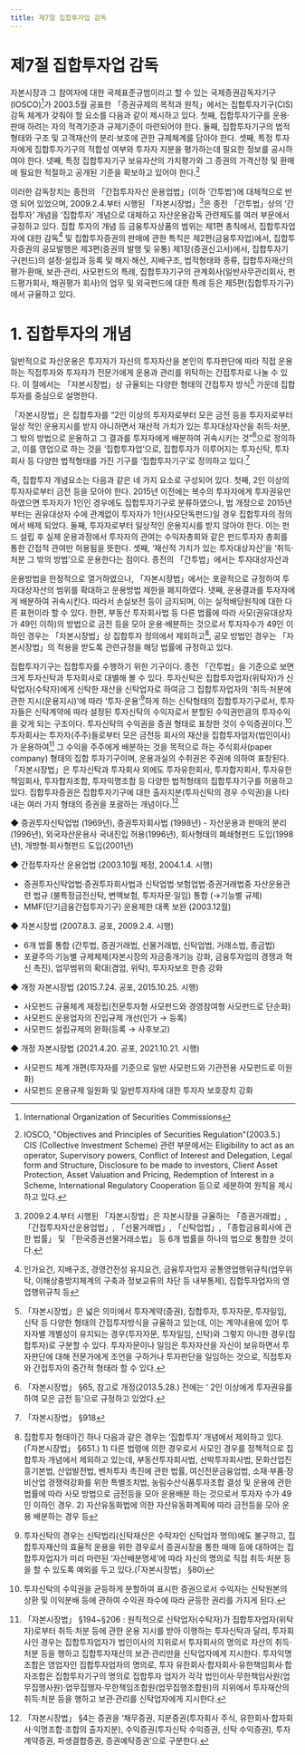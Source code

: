 ```yaml
---
title: 제7절 집합투자업 감독
---
```

# 제7절 집합투자업 감독

자본시장과 그 참여자에 대한 국제표준규범이라고 할 수 있는 국제증권감독자기구 (IOSCO)[^1]가 2003.5월 공표한 「증권규제의 목적과 원칙」에서는 집합투자기구(CIS) 감독 체계가 갖춰야 할 요소를 다음과 같이 제시하고 있다. 첫째, 집합투자기구를 운용·판매 하려는 자의 적격기준과 규제기준이 마련되어야 한다. 둘째, 집합투자기구의 법적형태와 구조 및 고객재산의 분리·보호에 관한 규제체계를 담아야 한다. 셋째, 특정 투자자에게 집합투자기구의 적합성 여부와 투자자 지분을 평가하는데 필요한 정보를 공시하여야 한다. 넷째, 특정 집합투자기구 보유자산의 가치평가와 그 증권의 가격산정 및 환매에 필요한 적절하고 공개된 기준을 확보하고 있어야 한다.[^2]

이러한 감독장치는 종전의 「간접투자자산 운용업법」(이하 ‘간투법’)에 대체적으로 반영 되어 있었으며, 2009.2.4.부터 시행된 「자본시장법」[^3]은 종전 「간투법」상의 ‘간접투자’ 개념을 ‘집합투자’ 개념으로 대체하고 자산운용감독 관련제도를 여러 부문에서 규정하고 있다. 집합 투자의 개념 등 금융투자상품의 범위는 제1편 총칙에서, 집합투자업자에 대한 감독[^4] 및 집합투자증권의 판매에 관한 특칙은 제2편(금융투자업)에서, 집합투자증권의 공모발행은 제3편(증권의 발행 및 유통) 제1장(증권신고서)에서, 집합투자기구(펀드)의 설정·설립과 등록 및 해지·해산, 지배구조, 법적형태와 종류, 집합투자재산의 평가·환매, 보관·관리, 사모펀드의 특례, 집합투자기구의 관계회사(일반사무관리회사, 펀드평가회사, 채권평가 회사)의 업무 및 외국펀드에 대한 특례 등은 제5편(집합투자기구)에서 규율하고 있다.

[^1]: International Organization of Securities Commissions
[^2]: IOSCO, "Objectives and Principles of Securities Regulation"(2003.5.) CIS (Collective Investment Scheme) 관련 부분에서는 Eligibility to act as an operator, Supervisory powers, Conflict of Interest and Delegation, Legal form and Structure, Disclosure to be made to investors, Client Asset Protection, Asset Valuation and Pricing, Redemption of Interest in a Scheme, International Regulatory Cooperation 등으로 세분하여 원칙을 제시하고 있다.
[^3]: 2009.2.4.부터 시행된 「자본시장법」은 자본시장을 규율하는 「증권거래법」, 「간접투자자산운용업법」, 「선물거래법」, 「신탁업법」, 「종합금융회사에 관한 법률」 및 「한국증권선물거래소법」 등 6개 법률을 하나의 법으로 통합한 것이다.
[^4]: 인가요건, 지배구조, 경영건전성 유지요건, 금융투자업자 공통영업행위규칙(업무위탁, 이해상충방지체계의 구축과 정보교류의 차단 등 내부통제), 집합투자업자의 영업행위규칙 등

# 1. 집합투자의 개념
일반적으로 자산운용은 투자자가 자신의 투자자산을 본인의 투자판단에 따라 직접 운용 하는 직접투자와 투자자가 전문가에게 운용과 관리를 위탁하는 간접투자로 나눌 수 있다. 이 절에서는 「자본시장법」상 규율되는 다양한 형태의 간접투자 방식[^5] 가운데 집합투자를 중심으로 설명한다.

「자본시장법」은 집합투자를 “2인 이상의 투자자로부터 모은 금전 등을 투자자로부터 일상 적인 운용지시를 받지 아니하면서 재산적 가치가 있는 투자대상자산을 취득·처분, 그 밖의 방법으로 운용하고 그 결과를 투자자에게 배분하여 귀속시키는 것”[^6]으로 정의하고, 이를 영업으로 하는 것을 ‘집합투자업’으로, 집합투자가 이루어지는 투자신탁, 투자회사 등 다양한 법적형태를 가진 기구를 ‘집합투자기구’로 정의하고 있다.[^7]

즉, 집합투자 개념요소는 다음과 같은 네 가지 요소로 구성되어 있다. 첫째, 2인 이상의 투자자로부터 금전 등을 모아야 한다. 2015년 이전에는 복수의 투자자에게 투자권유만 하였으면 투자자가 1인인 경우에도 집합투자기구로 분류하였으나, 법 개정으로 2015년부터는 권유대상자 수에 관계없이 투자자가 1인(사모단독펀드)일 경우 집합투자의 정의에서 배제 되었다. 둘째, 투자자로부터 일상적인 운용지시를 받지 않아야 한다. 이는 펀드 설립 후 실제 운용과정에서 투자자의 관여는 수익자총회와 같은 펀드투자자 총회를 통한 간접적 관여만 허용됨을 뜻한다. 셋째, ‘재산적 가치가 있는 투자대상자산’을 ‘취득·처분 그 밖의 방법’으로 운용한다는 점이다. 종전의 「간투법」에서는 투자대상자산과

운용방법을 한정적으로 열거하였으나, 「자본시장법」에서는 포괄적으로 규정하여 투자대상자산의 범위를 확대하고 운용방법 제한을 폐지하였다. 넷째, 운용결과를 투자자에게 배분하여 귀속시킨다. 따라서 손실보전 등이 금지되며, 이는 실적배당원칙에 대한 다른 표현이라 할 수 있다. 한편, 부동산 투자회사법 등 다른 법률에 따라 사모(권유대상자가 49인 이하)의 방법으로 금전 등을 모아 운용·배분하는 것으로서 투자자수가 49인 이하인 경우는 「자본시장법」상 집합투자 정의에서 제외하고[^8], 공모 방법인 경우는 「자본시장법」의 적용을 받도록 관련규정을 해당 법률에 규정하고 있다.

집합투자기구는 집합투자를 수행하기 위한 기구이다. 종전 「간투법」을 기준으로 보면 크게 투자신탁과 투자회사로 대별해 볼 수 있다. 투자신탁은 집합투자업자(위탁자)가 신탁업자(수탁자)에게 신탁한 재산을 신탁업자로 하여금 그 집합투자업자의 ‘취득·처분에 관한 지시(운용지시)’에 따라 ‘투자·운용’[^9]하게 하는 신탁형태의 집합투자기구로서, 투자자들은 신탁계약에 따라 설정된 투자신탁의 수익자로서 분할된 수익권만큼의 투자수익을 갖게 되는 구조이다. 투자신탁의 수익권을 증권 형태로 표창한 것이 수익증권이다.[^10] 투자회사는 투자자(주주)들로부터 모은 금전등 회사의 재산을 집합투자업자(법인이사)가 운용하여[^11] 그 수익을 주주에게 배분하는 것을 목적으로 하는 주식회사(paper company) 형태의 집합 투자기구이며, 운용과실의 수취권은 주권에 의하여 표창된다. 「자본시장법」은 투자신탁과 투자회사 외에도 투자유한회사, 투자합자회사, 투자유한책임회사, 투자합자조합, 투자익명조합 등 다양한 법적형태의 집합투자기구를 허용하고 있다. 집합투자증권은 집합투자기구에 대한 출자지분(투자신탁의 경우 수익권)을 나타내는 여러 가지 형태의 증권을 포괄하는 개념이다.[^12]

[^5]: 「자본시장법」은 넓은 의미에서 투자계약(증권), 집합투자, 투자자문, 투자일임, 신탁 등 다양한 형태의 간접투자방식을 규율하고 있는데, 이는 계약내용에 있어 투자자별 개별성이 유지되는 경우(투자자문, 투자일임, 신탁)와 그렇지 아니한 경우(집합투자)로 구분할 수 있다. 투자자문이나 일임은 투자자산을 자신이 보유하면서 투자판단에 대해 전문가에게 조언을 구하거나 투자판단을 일임하는 것으로, 직접투자와 간접투자의 중간적 형태라 할 수 있다.
[^6]: 「자본시장법」 §65, 참고로 개정(2013.5.28.) 전에는 ‘ 2인 이상에게 투자권유를 하여 모은 금전 등’으로 규정하고 있었다.
[^7]: 「자본시장법」 §918
[^8]: 집합투자 형태이긴 하나 다음과 같은 경우는 ‘집합투자’ 개념에서 제외하고 있다.(「자본시장법」 §651.) 1) 다른 법령에 의한 경우로서 사모인 경우를 정책적으로 집합투자 개념에서 제외하고 있는데, 부동산투자회사법, 선박투자회사법, 문화산업진흥기본법, 산업발전법, 벤처투자 촉진에 관한 법률, 여신전문금융업법, 소재·부품·장비산업 경쟁력강화를 위한 특별조치법, 농림수산식품투자조합 결성 및 운용에 관한 법률에 따라 사모 방법으로 금전등을 모아 운용배분 하는 것으로서 투자자 수가 49인 이하인 경우. 2) 자산유동화법에 의한 자산유동화계획에 따라 금전등을 모아 운용 배분하는 경우 등
[^9]: 투자신탁의 경우는 신탁법리(신탁재산은 수탁자인 신탁업자 명의)에도 불구하고, 집합투자재산의 효율적 운용을 위한 경우로서 증권시장을 통한 매매 등에 대하여는 집합투자업자가 미리 마련된 ‘자산배분명세’에 따라 자신의 명의로 직접 취득·처분 등을 할 수 있도록 예외를 두고 있다.(「자본시장법」 §80)
[^10]: 투자신탁의 수익권을 균등하게 분할하여 표시한 증권으로서 수익자는 신탁원본의 상환 및 이익분배 등에 관하여 수익권 좌수에 따라 균등한 권리를 가지게 된다.
[^11]: 「자본시장법」 §194~§206 : 원칙적으로 신탁업자(수탁자)가 집합투자업자(위탁자)로부터 취득·처분 등에 관한 운용 지시를 받아 이행하는 투자신탁과 달리, 투자회사인 경우는 집합투자업자가 법인이사의 지위로서 투자회사의 명의로 자산의 취득·처분 등을 행하고 집합투자재산의 보관·관리만을 신탁업자에게 지시한다. 투자익명조합은 영업자인 집합투자업자의 명의로, 투자 유한회사·합자회사·유한책임회사·합자조합은 집합투자기구의 명의로 집합투자 업자가 각각 법인이사·무한책임사원(업무집행사원)·업무집행자·무한책임조합원(업무집행조합원)의 지위에서 투자재산의 취득·처분 등을 행하고 보관·관리를 신탁업자에게 지시한다.
[^12]: 「자본시장법」 §4는 증권을 ‘채무증권, 지분증권(투자회사 주식, 유한회사·합자회사·익명조합·조합의 출자지분), 수익증권(투자신탁 수익증권, 신탁 수익증권), 투자계약증권, 파생결합증권, 증권예탁증권’으로 구분한다.

<Accordion multiple activeIndex={[]}>
<AccordionTab header="펀드운용 관련 감독법규 약사(略史)">
◆ 증권투자신탁업법 (1969년), 증권투자회사법 (1998년)
- 자산운용과 판매의 분리(1996년), 외국자산운용사 국내진입 허용(1996년), 회사형태의 폐쇄형펀드 도입(1998년), 개방형·회사형펀드 도입(2001년)

◆ 간접투자자산 운용업법 (2003.10월 제정, 2004.1.4. 시행)
- 증권투자신탁업법·증권투자회사법과 신탁업법·보험업법·증권거래법중 자산운용관련 법규 (불특정금전신탁, 변액보험, 투자자문·일임) 통합 (→기능별 규제)
- MMF(단기금융간접투자기구) 운용제한 대폭 보완 (2003.12월)

◆ 자본시장법 (2007.8.3. 공포, 2009.2.4. 시행)
- 6개 법률 통합 (간투법, 증권거래법, 선물거래법, 신탁업법, 거래소법, 종금법)
- 포괄주의·기능별 규제체제(자본시장의 자금중개기능 강화, 금융투자업의 경쟁과 혁신 촉진), 업무범위의 확대(겸업, 위탁), 투자자보호 한층 강화

◆ 개정 자본시장법 (2015.7.24. 공포, 2015.10.25. 시행)
- 사모펀드 규율체계 재정립(전문투자형 사모펀드와 경영참여형 사모펀드로 단순화)
- 사모펀드 운용업자의 진입규제 개선(인가 → 등록)
- 사모펀드 설립규제의 완화(등록 → 사후보고)

◆ 개정 자본시장법 (2021.4.20. 공포, 2021.10.21. 시행)
- 사모펀드 체계 개편(투자자를 기준으로 일반 사모펀드와 기관전용 사모펀드로 이원화)
- 사모펀드 운용규제 일원화 및 일반투자자에 대한 투자자 보호장치 강화
</AccordionTab>
</Accordion>
